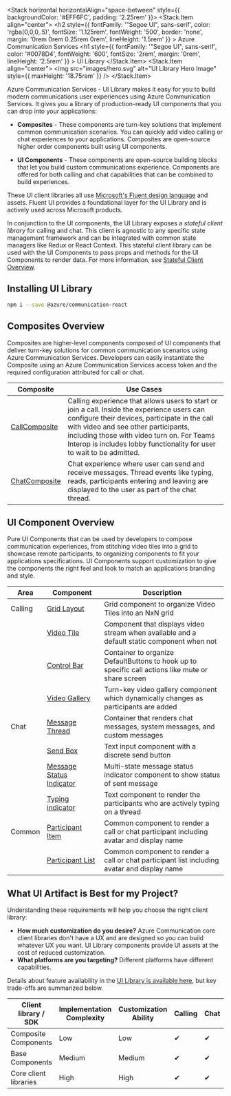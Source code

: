 
<Meta id="overview" title="Overview" />

<Stack horizontal horizontalAlign="space-between" style={{ backgroundColor: '#EFF6FC', padding: '2.25rem' }}>
  <Stack.Item align="center">
    <h2
      style={{
        fontFamily: '"Segoe UI", sans-serif',
        color: 'rgba(0,0,0,.5)',
        fontSize: '1.125rem',
        fontWeight: '500',
        border: 'none',
        margin: '0rem 0rem 0.25rem 0rem',
        lineHeight: '1.5rem'
      }}
    >
      Azure Communication Services
    </h2>
    <h1
      style={{
        fontFamily: '"Segoe UI", sans-serif',
        color: '#0078D4',
        fontWeight: '600',
        fontSize: '2rem',
        margin: '0rem',
        lineHeight: '2.5rem'
      }}
    >
      UI Library
    </h1>
  </Stack.Item>
  <Stack.Item align="center">
    <img src="images/hero.svg" alt="UI Library Hero Image" style={{ maxHeight: '18.75rem' }} />
  </Stack.Item>
</Stack>

Azure Communication Services - UI Library makes it easy for you to build modern communications user experiences using Azure Communication Services.
It gives you a library of production-ready UI components that you can drop into your applications:

- **Composites** - These components are turn-key solutions that implement common communication scenarios.
  You can quickly add video calling or chat experiences to your applications.
  Composites are open-source higher order components built using UI components.

- **UI Components** - These components are open-source building blocks that let you build custom communications experience.
  Components are offered for both calling and chat capabilities that can be combined to build experiences.

These UI client libraries all use [Microsoft's Fluent design language](https://developer.microsoft.com/fluentui/) and assets. Fluent UI provides a foundational layer for the UI Library and is actively used across Microsoft products.

In conjunction to the UI components, the UI Library exposes a _stateful client library_ for calling and chat.
This client is agnostic to any specific state management framework and can be integrated with common state managers like Redux or React Context.
This stateful client library can be used with the UI Components to pass props and methods for the UI Components to render data.
For more information, see [Stateful Client Overview](/?path=/story/statefulclient-overview--page).

## Installing UI Library

```bash
npm i --save @azure/communication-react
```

## Composites Overview

Composites are higher-level components composed of UI components that deliver turn-key solutions for common communication scenarios using Azure Communication Services.
Developers can easily instantiate the Composite using an Azure Communication Services access token and the required configuration attributed for call or chat.

| Composite                                                                  | Use Cases                                                                                                                                                                                                                                                                                                    |
| -------------------------------------------------------------------------- | ------------------------------------------------------------------------------------------------------------------------------------------------------------------------------------------------------------------------------------------------------------------------------------------------------------ |
| [CallComposite](/?path=/story/composites-call-basicexample--basic-example) | Calling experience that allows users to start or join a call. Inside the experience users can configure their devices, participate in the call with video and see other participants, including those with video turn on. For Teams Interop is includes lobby functionality for user to wait to be admitted. |
| [ChatComposite](/?path=/story/composites-chat-basicexample--basic-example) | Chat experience where user can send and receive messages. Thread events like typing, reads, participants entering and leaving are displayed to the user as part of the chat thread.                                                                                                                          |

## UI Component Overview

Pure UI Components that can be used by developers to compose communication experiences, from stitching video tiles into a grid to showcase remote participants, to organizing components to fit your applications specifications.
UI Components support customization to give the components the right feel and look to match an applications branding and style.

| Area    | Component                                                                                                | Description                                                                                        |
| ------- | -------------------------------------------------------------------------------------------------------- | -------------------------------------------------------------------------------------------------- |
| Calling | [Grid Layout](/?path=/story/ui-components-gridlayout--grid-layout)                                       | Grid component to organize Video Tiles into an NxN grid                                            |
|         | [Video Tile](/?path=/story/ui-components-videotile--video-tile)                                          | Component that displays video stream when available and a default static component when not        |
|         | [Control Bar](/?path=/story/ui-components-controlbar--control-bar)                                       | Container to organize DefaultButtons to hook up to specific call actions like mute or share screen |
|         | [Video Gallery](/?path=/story/ui-components-videogallery--video-gallery)                                 | Turn-key video gallery component which dynamically changes as participants are added               |
| Chat    | [Message Thread](/?path=/story/ui-components-messagethread--message-thread)                              | Container that renders chat messages, system messages, and custom messages                         |
|         | [Send Box](/?path=/story/ui-components-sendbox--send-box)                                                | Text input component with a discrete send button                                                   |
|         | [Message Status Indicator](/?path=/story/ui-components-messagestatusindicator--message-status-indicator) | Multi-state message status indicator component to show status of sent message                      |
|         | [Typing indicator](/?path=/story/ui-components-typingindicator--typing-indicator)                        | Text component to render the participants who are actively typing on a thread                      |
| Common  | [Participant Item](/?path=/story/ui-components-participantitem--participant-item)                        | Common component to render a call or chat participant including avatar and display name            |
|         | [Participant List](/?path=/story/ui-components-participantlist--participant-list)                        | Common component to render a call or chat participant list including avatar and display name       |

## What UI Artifact is Best for my Project?

Understanding these requirements will help you choose the right client library:

- **How much customization do you desire?** Azure Communication core client libraries don't have a UX and are designed so you can build whatever UX you want. UI Library components provide UI assets at the cost of reduced customization.
- **What platforms are you targeting?** Different platforms have different capabilities.

Details about feature availability in the [UI Library is available here](/?path=/story/usecases--page), but key trade-offs are summarized below.

| Client library / SDK  | Implementation Complexity | Customization Ability | Calling | Chat | [Teams Interop](https://docs.microsoft.com/en-us/azure/communication-services/concepts/teams-interop) |
| --------------------- | ------------------------- | --------------------- | ------- | ---- | ----------------------------------------------------------------------------------------------------- |
| Composite Components  | Low                       | Low                   | ✔       | ✔    | ✔                                                                                                     |
| Base Components       | Medium                    | Medium                | ✔       | ✔    | ✔                                                                                                     |
| Core client libraries | High                      | High                  | ✔       | ✔    | ✔                                                                                                     |
